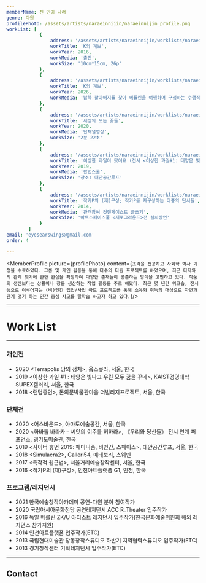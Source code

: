 ```yaml
---
memberName: 진 인이 나래
genre: 다원
profilePhoto: /assets/artists/naraeinnijin/naraeinnijin_profile.png
workList: [
			{
				address: '/assets/artists/naraeinnijin/worklists/naraeinnijin_1.jpg',
				workTitle: 'K의 계보',
				workYear: 2016,
				workMedia: '출판',
				workSize: '10cm*15cm, 26p'
			},
			{
				address: '/assets/artists/naraeinnijin/worklists/naraeinnijin_2.jpg',
				workTitle: 'K의 계보',
				workYear: 2026,
				workMedia: '납북 할아버지를 찾아 베를린을 여행하며 구성하는 수행적 글쓰기 프로젝트',
			},
			{
				address: '/assets/artists/naraeinnijin/worklists/naraeinnijin_3.jpg',
				workTitle: '세상의 모든 꽃들',
				workYear: 2020,
				workMedia: '단채널영상',
				workSize: '2분 22초'
			},
			{
				address: '/assets/artists/naraeinnijin/worklists/naraeinnijin_4.jpg',
				workTitle: '이상한 과일이 왔어요 (전시 <이상한 과일#1: 태양은 빛나고 우린 모두 꿈을 꾸네> 연계 행사)',
				workYear: 2019,
				workMedia: '팝업스쿨',
				workSize: '장소: 대안공간루프'
			},
			{
				address: '/assets/artists/naraeinnijin/worklists/naraeinnijin_5.jpg',
				workTitle: '작가P의 (재)구성; 작가P를 재구성하는 다중의 단서들',
				workYear: 2014,
				workMedia: '관객참여 컷앤페이스트 글쓰기',
				workSize: '아트스페이스풀 <제로그라운드>전 설치장면'
			}
		]
email: 'eyesearswings@gmail.com'
order: 4

---
```

<MemberProfile picture={profilePhoto} content={`조각을 전공하고 사회학 박사 과정을 수료하였다. 그룹 및 개인 활동을 통해 다수의 다원 프로젝트를 하였으며, 최근 타자와의 관계 맺기에 관한 관심을 확장하여 다양한 존재들이 공존하는 방식을 고민하고 있다. 작품의 생산보다는 상황이나 장을 생산하는 작업 활동을 주로 해왔다. 최근 몇 년간 워크숍, 전시 등으로 이루어지는 (비)인간 입법/사법 아트 프로젝트를 통해 소유와 취득의 대상으로 자연과 관계 맺기 하는 인간 중심 사고를 탈학습 하고자 하고 있다.`}/>

---
# Work List
<MemberWorklist workList={workList} />

---

### 개인전
- 2020 <Terrapolis 땅의 정치>, 옵스큐라, 서울, 한국
- 2019 <이상한 과일 #1 : 태양은 빛나고 우린 모두 꿈을 꾸네\>, KAIST경영대학 SUPEX갤러리, 서울, 한국
- 2018 <랜덤증언\>, 돈의문박물관마을 더빌리지프로젝트, 서울, 한국

### 단체전
- 2020 <어스바운드\>, 아마도예술공간, 서울, 한국
- 2020 <하바툴 바라카 – 씨앗의 이주를 허하라\>, 《우리와 당신들》 전시 연계 퍼포먼스, 경기도미술관, 한국
- 2019 <사이버 휴먼 2019: 페미니즘, 비인간, 스페이스\>, 대안공간루프, 서울, 한국
- 2018 <Simulacra2\>, Galleri54, 예테보리, 스웨덴
- 2017 <촉각적 원근법\>, 서울거리예술창작센터, 서울, 한국
- 2016 <작가P의 (재)구성\>, 인천아트플랫폼 G1, 인천, 한국

### 프로그램/레지던시
- 2021 한국예술창작아카데미 공연-다원 분야 참여작가
- 2020 국립아시아문화전당 공연레지던시 ACC R_Theater 입주작가
- 2016 독일 베를린 ZK/U 아티스트 레지던시 입주작가(한국문화예술위원회 해외 레지던스 참가지원)
- 2014 인천아트플랫폼 입주작가(ETC)
- 2013 국립현대미술관 창동창작스튜디오 하반기 지역협력스튜디오 입주작가(ETC)
- 2013 경기창작센터 기획레지던시 입주작가(ETC)
---
## Contact
<MemberContact email={email} />
